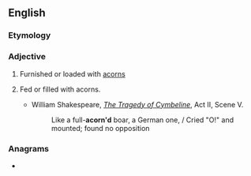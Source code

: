==English==

===Etymology===
{{suffix|acorn|ed|lang=en}}

===Adjective===
{{en-adj|-}}

# Furnished or loaded with [[acorn]]s
# {{lb|en|rare}} Fed or filled with acorns.
#* William Shakespeare, ''[[wikisource:The Tragedy of Cymbeline|The Tragedy of Cymbeline]]'', Act II, Scene V.
#*: Like a full-'''acorn'd''' boar, a German one, / Cried "O!" and mounted; found no opposition

===Anagrams===
* {{anagrams|en|Cardone|dracone}}